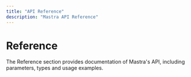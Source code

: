 ```yaml
---
title: "API Reference"
description: "Mastra API Reference"
---
```


# Reference

The Reference section provides documentation of Mastra's API, including parameters, types and usage examples.